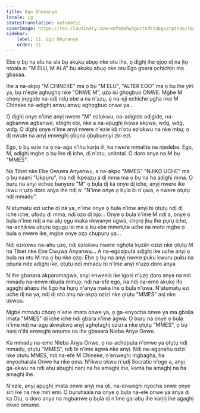 ```yaml
---
title: Ego Ọhụnanya
locale: ig
statusTranslation: automatic
coverImage: https://res.cloudinary.com/xmfm6mhw3gwctndtcubgx2rptnae/image/upload/v1740468922/small_cover_tratado_de_psicologia_revolucionaria_a4c0dca4e0.webp
sidebar:
    label: 11. Ego Ọhụnanya
    order: 11
---
```

Ebe ọ bụ na elu na ala bụ akụkụ abụọ nke otu ihe, ọ dịghị ihe ọjọọ dị na ịtọ ntọala a: "M ELU, M ALA" bụ akụkụ abụọ nke otu Ego gbara ọchịchịrị ma gbasaa.

Ihe a na-akpọ "M CHINEKE" ma ọ bụ "M ELU", "ALTER EGO" ma ọ bụ ihe yiri ya, bụ n'ezie aghụghọ nke "ONWE M", ụzọ isi ghọgbuo ONWE. Mgbe M chọrọ ịnọgide na-adị ndụ ebe a na n'azụ, ọ na-eji echiche ụgha nke M Chineke na-adịghị anwụ anwụ aghọgbuo onwe ya...

Ọ dịghị onye n'ime anyị nwere "M" eziokwu, na-adịgide adịgide, na-agbanwe agbanwe, ebighị ebi, nke a na-apụghị ịkọwa akọwa, wdg, wdg, wdg. Ọ dịghị onye n'ime anyị nwere n'ezie ịdị n'otu eziokwu na nke mbụ; ọ dị nwute na anyị enweghị ọbụna ọbụbụenyi ziri ezi.

Ego, ọ bụ ezie na ọ na-aga n'ihu karịa ili, ka nwere mmalite na njedebe. Ego, M, adịghị mgbe ọ bụ ihe dị iche, dị n'otu, unitotal. O doro anya na M bụ "MMES".

Na Tibet nke Ebe Ọwụwa Anyanwụ, a na-akpọ "MMES" "NJIKỌ UCHE" ma ọ bụ naanị "Ụkpụrụ", ma ndị ikpeazụ a dị mma ma ọ bụ na ha adịghị mma. Ọ bụrụ na anyị echee banyere "M" ọ bụla dị ka onye dị iche, anyị nwere ike ikwu n'ụzọ doro anya ihe ndị a: "N'ime onye ọ bụla bi n'ụwa, e nwere ọtụtụ ndị mmadụ".

N'atụmatụ ezi uche dị na ya, n'ime onye ọ bụla n'ime anyị bi ọtụtụ ndị dị iche iche, ụfọdụ dị mma, ndị ọzọ dị njọ... Onye ọ bụla n'ime M ndị a, onye ọ bụla n'ime ndị a na-alụ ọgụ maka nkwanye ùgwù, chọrọ ịbụ ihe pụrụ iche, na-achịkwa ụbụrụ ọgụgụ isi ma ọ bụ ebe mmetụta uche na moto mgbe ọ bụla o nwere ike, mgbe onye ọzọ chụpụrụ ya...

Ndị eziokwu na-ahụ ụzọ, ndị eziokwu nwere nghọta kụziiri ozizi nke ọtụtụ M na Tibet nke Ebe Ọwụwa Anyanwụ... A na-egosipụta adịghị ike uche anyị ọ bụla na otu M ma ọ bụ nke ọzọ. Ebe ọ bụ na anyị nwere puku kwuru puku na ọbụna nde adịghị ike, ọtụtụ ndị mmadụ bi n'ime anyị n'ụzọ doro anya.

N'ihe gbasara akparamagwa, anyị enweela ike igosi n'ụzọ doro anya na ndị mmadụ na-enwe nkụda mmụọ, ndị na-efe ego, na ndị na-eme akụkọ ifo agaghị ahapụ ife Ego ha hụrụ n'anya maka ihe ọ bụla n'ụwa. N'atụmatụ ezi uche dị na ya, ndị dị otú ahụ na-akpọ ozizi nke ọtụtụ "MMES" asị nke ukwuu.

Mgbe mmadụ chọrọ n'ezie ịmata onwe ya, ọ ga-enyocha onwe ya ma gbalịa ịmata "MMES" dị iche iche ndị gbara n'ime àgwà. Ọ bụrụ na onye ọ bụla n'ime ndị na-agụ akwụkwọ anyị aghọtaghị ozizi a nke ọtụtụ "MMES", ọ bụ nanị n'ihi enweghị omume na ihe gbasara Nleba Anya Onwe.

Ka mmadụ na-eme Nleba Anya Onwe, ọ na-achọpụta n'onwe ya ọtụtụ ndị mmadụ, ọtụtụ "MMES", ndị bi n'ime àgwà nke anyị. Ndị na-agọnahụ ozizi nke ọtụtụ MMES, ndị na-efe M Chineke, n'enweghị mgbagha, ha enyocharala Onwe ha nke ọma. N'ikwu okwu n'ụdị Socratic n'oge a, anyị ga-ekwu na ndị ahụ abụghị nanị na ha amaghị ihe, kama ha amaghị na ha amaghị ihe.

N'ezie, anyị apụghị ịmata onwe anyị ma ọlị, na-enweghị nyocha onwe onye siri ike na nke miri emi. Ọ bụrụhaala na onye ọ bụla na-ele onwe ya anya dị ka Otu, o doro anya na mgbanwe ọ bụla dị n'ime ga-abụ ihe karịrị ihe agaghị ekwe omume.

